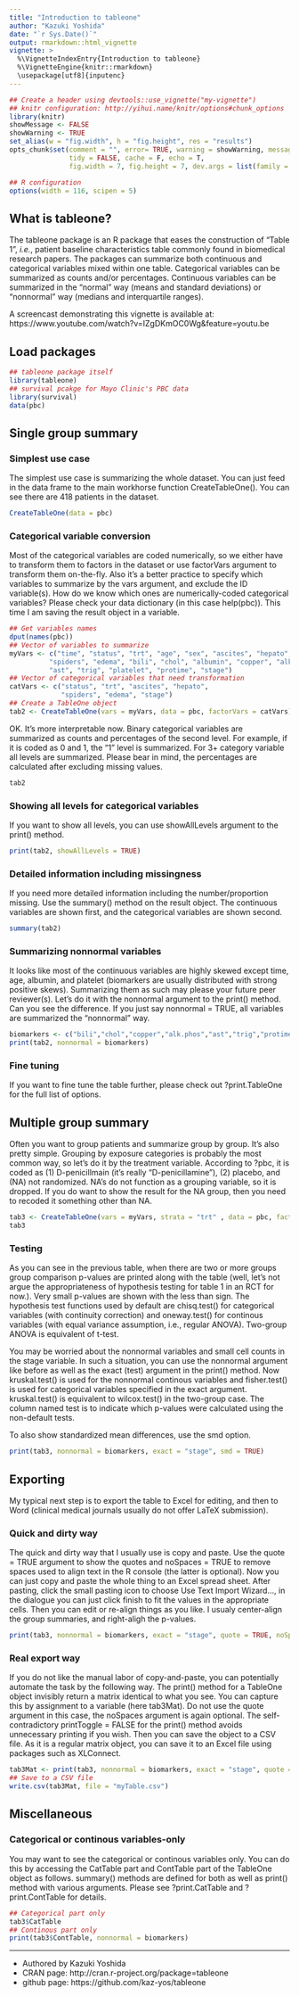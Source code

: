 ```yaml
---
title: "Introduction to tableone"
author: "Kazuki Yoshida"
date: "`r Sys.Date()`"
output: rmarkdown::html_vignette
vignette: >
  %\VignetteIndexEntry{Introduction to tableone}
  %\VignetteEngine{knitr::rmarkdown}
  \usepackage[utf8]{inputenc}
---
```


```r
## Create a header using devtools::use_vignette("my-vignette")
## knitr configuration: http://yihui.name/knitr/options#chunk_options
library(knitr)
showMessage <- FALSE
showWarning <- TRUE
set_alias(w = "fig.width", h = "fig.height", res = "results")
opts_chunk$set(comment = "", error= TRUE, warning = showWarning, message = showMessage,
               tidy = FALSE, cache = F, echo = T,
               fig.width = 7, fig.height = 7, dev.args = list(family = "sans"))

## R configuration
options(width = 116, scipen = 5)
```

## What is tableone?

The tableone package is an R package that eases the construction of "Table 1", *i.e.*, patient baseline characteristics table commonly found in biomedical research papers. The packages can summarize both continuous and categorical variables mixed within one table. Categorical variables can be summarized as counts and/or percentages. Continuous variables can be summarized in the "normal" way (means and standard deviations) or "nonnormal" way (medians and interquartile ranges).

A screencast demonstrating this vignette is available at: https://www.youtube.com/watch?v=IZgDKmOC0Wg&feature=youtu.be

## Load packages

```r
## tableone package itself
library(tableone)
## survival pcakge for Mayo Clinic's PBC data
library(survival)
data(pbc)
```

## Single group summary

### Simplest use case

The simplest use case is summarizing the whole dataset. You can just feed in the data frame to the main workhorse function CreateTableOne(). You can see there are 418 patients in the dataset.
```r
CreateTableOne(data = pbc)
```

### Categorical variable conversion

Most of the categorical variables are coded numerically, so we either have to transform them to factors in the dataset or use factorVars argument to transform them on-the-fly. Also it's a better practice to specify which variables to summarize by the vars argument, and exclude the ID variable(s). How do we know which ones are numerically-coded categorical variables? Please check your data dictionary (in this case help(pbc)). This time I am saving the result object in a variable.

```r
## Get variables names
dput(names(pbc))
## Vector of variables to summarize
myVars <- c("time", "status", "trt", "age", "sex", "ascites", "hepato",
          "spiders", "edema", "bili", "chol", "albumin", "copper", "alk.phos",
          "ast", "trig", "platelet", "protime", "stage")
## Vector of categorical variables that need transformation
catVars <- c("status", "trt", "ascites", "hepato",
             "spiders", "edema", "stage")
## Create a TableOne object
tab2 <- CreateTableOne(vars = myVars, data = pbc, factorVars = catVars)
```

OK. It's more interpretable now. Binary categorical variables are summarized as counts and percentages of the second level. For example, if it is coded as 0 and 1, the "1" level is summarized. For 3+ category variable all levels are summarized. Please bear in mind, the percentages are calculated after excluding missing values.

```r
tab2
```

### Showing all levels for categorical variables

If you want to show all levels, you can use showAllLevels argument to the print() method.

```r
print(tab2, showAllLevels = TRUE)
```

### Detailed information including missingness

If you need more detailed information including the number/proportion missing. Use the summary() method on the result object. The continuous variables are shown first, and the categorical variables are shown second.

```r
summary(tab2)
```

### Summarizing nonnormal variables

It looks like most of the continuous variables are highly skewed except time, age, albumin, and platelet (biomarkers are usually distributed with strong positive skews). Summarizing them as such may please your future peer reviewer(s). Let's do it with the nonnormal argument to the print() method. Can you see the difference. If you just say nonnormal = TRUE, all variables are summarized the "nonnormal" way.

```r
biomarkers <- c("bili","chol","copper","alk.phos","ast","trig","protime")
print(tab2, nonnormal = biomarkers)
```

### Fine tuning

If you want to fine tune the table further, please check out ?print.TableOne for the full list of options.


## Multiple group summary

Often you want to group patients and summarize group by group. It's also pretty simple. Grouping by exposure categories is probably the most common way, so let's do it by the treatment variable. According to ?pbc, it is coded as (1) D-penicillmain (it's really "D-penicillamine"), (2) placebo, and (NA) not randomized. NA's do not function as a grouping variable, so it is dropped. If you do want to show the result for the NA group, then you need to recoded it something other than NA.

```r
tab3 <- CreateTableOne(vars = myVars, strata = "trt" , data = pbc, factorVars = catVars)
tab3
```

### Testing

As you can see in the previous table, when there are two or more groups group comparison p-values are printed along with the table (well, let's not argue the appropriateness of hypothesis testing for table 1 in an RCT for now.). Very small p-values are shown with the less than sign. The hypothesis test functions used by default are chisq.test() for categorical variables (with continuity correction) and oneway.test() for continous variables (with equal variance assumption, i.e., regular ANOVA). Two-group ANOVA is equivalent of t-test.

You may be worried about the nonnormal variables and small cell counts in the stage variable. In such a situation, you can use the nonnormal argument like before as well as the exact (test) argument in the print() method. Now kruskal.test() is used for the nonnormal continous variables and fisher.test() is used for categorical variables specified in the exact argument. kruskal.test() is equivalent to wilcox.test() in the two-group case. The column named test is to indicate which p-values were calculated using the non-default tests.

To also show standardized mean differences, use the smd option.

```r
print(tab3, nonnormal = biomarkers, exact = "stage", smd = TRUE)
```

## Exporting

My typical next step is to export the table to Excel for editing, and then to Word (clinical medical journals usually do not offer LaTeX submission).


### Quick and dirty way

The quick and dirty way that I usually use is copy and paste. Use the quote = TRUE argument to show the quotes and noSpaces = TRUE to remove spaces used to align text in the R console (the latter is optional). Now you can just copy and paste the whole thing to an Excel spread sheet. After pasting, click the small pasting icon to choose Use Text Import Wizard..., in the dialogue you can just click finish to fit the values in the appropriate cells. Then you can edit or re-align things as you like. I usualy center-align the group summaries, and right-aligh the p-values.

```r
print(tab3, nonnormal = biomarkers, exact = "stage", quote = TRUE, noSpaces = TRUE)
```

### Real export way

If you do not like the manual labor of copy-and-paste, you can potentially automate the task by the following way. The print() method for a TableOne object invisibly return a matrix identical to what you see. You can capture this by assignment to a variable (here tab3Mat). Do not use the quote argument in this case, the noSpaces argument is again optional. The self-contradictory printToggle = FALSE for the print() method avoids unnecessary printing if you wish. Then you can save the object to a CSV file. As it is a regular matrix object, you can save it to an Excel file using packages such as XLConnect.

```r
tab3Mat <- print(tab3, nonnormal = biomarkers, exact = "stage", quote = FALSE, noSpaces = TRUE, printToggle = FALSE)
## Save to a CSV file
write.csv(tab3Mat, file = "myTable.csv")
```

## Miscellaneous

### Categorical or continous variables-only

You may want to see the categorical or continous variables only. You can do this by accessing the CatTable part and ContTable part of the TableOne object as follows. summary() methods are defined for both as well as print() method with various arguments. Please see ?print.CatTable and ?print.ContTable for details.

```r
## Categorical part only
tab3$CatTable
## Continous part only
print(tab3$ContTable, nonnormal = biomarkers)
```

--------------------
- Authored by Kazuki Yoshida
- CRAN page: http://cran.r-project.org/package=tableone
- github page: https://github.com/kaz-yos/tableone
